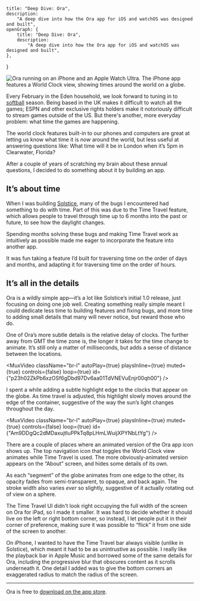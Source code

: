 
    title: "Deep Dive: Ora",
    description:
        "A deep dive into how the Ora app for iOS and watchOS was designed and built",
    openGraph: {
        title: "Deep Dive: Ora",
        description:
            "A deep dive into how the Ora app for iOS and watchOS was designed and built",
    },
}

<OraTitle />

<Image
    alt="Ora running on an iPhone and an Apple Watch Ultra. The iPhone app features a World Clock view, showing times around the world on a globe."
    src="/uploads/portfolio/ora-devices.png"
    width={2120}
    height={2303}
/>

Every February in the Eden household, we look forward to tuning in to
[softball](https://www.ncaa.com/sports/softball/d1) season. Being based in the
UK makes it difficult to watch all the games; ESPN and other exclusive rights
holders make it notoriously difficult to stream games outside of the US. But
there's another, more everyday problem: what time the games are happening.

The world clock features built-in to our phones and computers are great at
letting us know what time it is _now_ around the world, but less useful at
answering questions like: What time will it be in London when it’s 5pm in
Clearwater, Florida?

After a couple of years of scratching my brain about these annual questions, I
decided to do something about it by building an app.

## It’s about time

When I was building [Solstice](/portfolio/solstice), many of the bugs I
encountered had something to do with time. Part of this was due to the Time
Travel feature, which allows people to travel through time up to 6 months into
the past or future, to see how the daylight changes.

Spending months solving these bugs and making Time Travel work as intuitively as
possible made me eager to incorporate the feature into another app.

It was fun taking a feature I’d built for traversing time on the order of days
and months, and adapting it for traversing time on the order of hours.

## It’s all in the details

Ora is a wildly simple app—it’s a lot like Solstice’s initial 1.0 release, just
focusing on doing one job well. Creating something really simple meant I could
dedicate less time to building features and fixing bugs, and more time to adding
small details that many will never notice, but reward those who do.

<DeviceFrame model={DeviceModel.iPhone14Pro}>
    <MuxVideo
        autoPlay={true}
        playsInline={true}
        muted={true}
        controls={false}
        loop={true}
        id={"Rzna5BV4uIKEFnLS4N7hkQo39p7swHwiIwwGWX2YfyI"}
    />
</DeviceFrame>

One of Ora’s more subtle details is the relative delay of clocks. The further
away from GMT the time zone is, the longer it takes for the time change to
animate. It’s still only a matter of milliseconds, but adds a sense of distance
between the locations.

<MuxVideo
    className="br-l"
    autoPlay={true}
    playsInline={true}
    muted={true}
    controls={false}
    loop={true}
    id={"p23h02ZkPb6xzOSf6gDbd97Dv6aa01TdVNEVuEnjr00qh00"}
/>

I spent a while adding a subtle highlight edge to the clocks that appear on the
globe. As time travel is adjusted, this highlight slowly moves around the edge
of the container, suggestive of the way the sun’s light changes throughout the
day.

<MuxVideo
    className="br-l"
    autoPlay={true}
    playsInline={true}
    muted={true}
    controls={false}
    loop={true}
    id={"Am9DDgQc2dMDaxujtIuPPkTq8pLHmLWuijXPYNbLtYg"}
/>

There are a couple of places where an animated version of the Ora app icon shows
up. The top navigation icon that toggles the World Clock view animates while
Time Travel is used. The more obviously-animated version appears on the “About”
screen, and hides some details of its own.

As each “segment” of the globe animates from one edge to the other, its opacity
fades from semi-transparent, to opaque, and back again. The stroke width also
varies _ever_ so slightly, suggestive of it actually rotating out of view on a
sphere.

<DeviceFrame model={DeviceModel.iPadPro11M4}>
    <MuxVideo
        autoPlay={true}
        playsInline={true}
        muted={true}
        controls={false}
        loop={true}
        id={"H9otgbV02iILwFNXNtxEZZf9CtmpQ8fkf7lskti6dIIQ"}
    />
</DeviceFrame>

The Time Travel UI didn't look right occupying the full width of the screen on
Ora for iPad, so I made it smaller. It was hard to decide whether it should live
on the left or right bottom corner, so instead, I let people put it in their
corner of preference, making sure it was possible to “flick” it from one side of
the screen to another.

<DeviceFrame model={DeviceModel.iPhone14Pro}>
    <MuxVideo
        autoPlay={true}
        playsInline={true}
        muted={true}
        controls={false}
        loop={true}
        id={"7unk7FdOX02ST6qONonvtx2FjpZf2LYO6nG1Mx01AQTdk"}
    />
</DeviceFrame>

On iPhone, I wanted to have the Time Travel bar always visible (unlike in
Solstice), which meant it had to be as unintrustive as possible. I really like
the playback bar in Apple Music and borrowed some of the same details for Ora,
including the progressive blur that obscures content as it scrolls underneath
it. One detail I added was to give the bottom corners an exaggerated radius to
match the radius of the screen.

<Reviews appId="ora" />

---

Ora is free to
[download on the app store](https://apps.apple.com/us/app/ora-world-clock/id6502857758).
